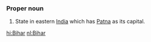 ===Proper noun===
#State in eastern [[India]] which has [[Patna]] as its capital.

[[hi:Bihar]]
[[nl:Bihar]]